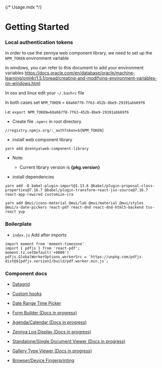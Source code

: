 {/* Usage.mdx */}


<Meta title="Usage" />

# Getting Started

### Local authentication tokens
in order to use the zennya web component library, we need to set up the `NPM_TOKEN` environment variable

In windows, you can refer to this document to add your environment variables
https://docs.oracle.com/en/database/oracle/machine-learning/oml4r/1.5.1/oread/creating-and-modifying-environment-variables-on-windows.html

In osx and linux edit your `~/.bashrc` file

In both cases set `NPM_TOKEN` = `68a667f0-7f63-452b-8be9-29191abb69f6`

i.e: `export NPM_TOKEN=68a667f0-7f63-452b-8be9-29191abb69f6`


* Create file `.npmrc` in root directory
```
//registry.npmjs.org/:_authToken=${NPM_TOKEN}
```

* install web component library
```
yarn add @zennya\web-component-library
```
* Note:
  - Current library version is <b>{pkg.version}</b>

* install dependencies
```
yarn add -D babel-plugin-import@1.13.6 @babel/plugin-proposal-class-properties@7.16.7 @babel/plugin-transform-react-jsx-source@7.16.7 react-app-rewired customize-cra 

yarn add @mui/icons-material @mui/lab @mui/material @mui/styles @mui/x-date-pickers react-pdf react-dnd react-dnd-html5-backend tss-react yup

```

### Boilerplate
* `index.js`
Add after imports

```
import moment from 'moment-timezone'
import { pdfjs } from 'react-pdf';
moment.tz.setDefault('+0800')
pdfjs.GlobalWorkerOptions.workerSrc = `https://unpkg.com/pdfjs-dist@${pdfjs.version}/build/pdf.worker.min.js`;
```

### Component docs
* [Datagrid](?path=/docs/datagrid-datagridv3-usage--docs)
* [Custom hooks](?path=/docs/hooks-usage--docs)
* [Date Range Time Picker](?path=/docs/datetimerangepicker--docs)

* [Form Builder (Docs in progress)](?path=/docs/form-formbuilder--docs) 
* [Agenda/Calendar (Docs in progress)](?path=/docs/agenda-agenda--docs)
* [Zennya Log Display (Docs in progress)](/?path=/docs/logger--docs)
* [Standalone/Single Document Viewer (Docs in progress)](?path=/docs/documentviewer--docs)
* [Gallery Type Viewer (Docs in progress)](?path=/docs/documentgallery--docs)
* [Browser/Device Fingerprinting](?path=/docs/deviceinfo--docs)